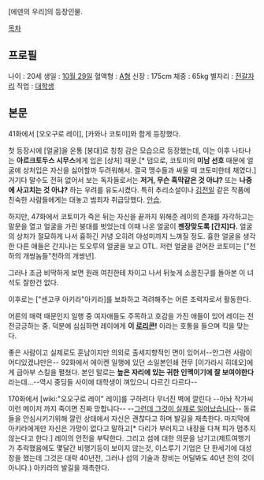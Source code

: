 [에덴의 우리]의 등장인물. 

[[목차]]

== 프로필 ==
나이 : 20세
생일 : [[10월 29일]]
혈액형 : [[A형]]
신장 : 175cm
체중 : 65kg
별자리 : [[전갈자리]]
직업 : [[대학생]]

== 본문 ==
41화에서 [오오구로 레이], [카와나 코토미]와 함게 등장했다. 

첫 등장시에 [얼굴]을 온통 [붕대]로 칭칭 감은 모습으로 등장했는데, 이는 이후 나타나는 '''아르크토두스 시무스'''에게 입은 [상처] 때문.[* 덤으로, 코토미의 '''미남 선호''' 때문에 얼굴에 상처입은 자신을 싫어할까 두려워해서. 결국 맹수들과 싸울 때 코토미한테 채였다.] 거기다 말수도 전혀 없어서 보는 독자들로서는 '''저거, 무슨 흑막같은 것 아냐?''' 또는 '''나중에 사고치는 것 아냐?''' 하는 우려를 유도시켰다. 특히 추리소설이나 [[김전일]] 같은 작품에 친숙한 사람들에게는 대놓고 범죄자 취급당했다. [[안습]].

하지만, 47화에서 코토미가 죽은 뒤는 자신을 끝까지 위해준 레이의 존재를 자각하고는 말문을 열고 얼굴을 가린 붕대를 벗었는데 이때 나온 얼굴이 '''젠장맞도록 [간지]다.''' 얼굴의 상처가 절묘하게 나서 흉하긴 커녕 오히려 야성미까지 느껴질 정도. 흉한 얼굴을 생각한 다른 애들은 간지나는 토오루의 얼굴을 보고 OTL. 저런 얼굴을 걷어찬 코토미는 ["천하의 개쌍놈들"천하의 개쌍년]. 

그러나 조금 비딱하게 보면 원래 여친한테 차이고 나서 뒤늦게 소꿉친구를 돌아본 이 녀석도 잘한건 없다.

이후로는 ["센고쿠 아키라"아키라]를 보좌하고 격려해주는 어른 조력자로서 활동한다.

어른의 매력 때문인지 일행 중 여자애들도 주목하고 호감을 가진 애들이 있어 레이는 전전긍긍하는 중. 덕분에 심심하면 레이에게 '''이 [[로리콘]]!''' 이라는 호통을 들으며 킥을 맞는다.

좋은 사람이고 실제로도 훈남이지만 의외로 출세지향적인 면이 있어서--안그런 사람이 어디있겠냐만은-- 92화에서 에이켄 일행에 있던 소일본인쇄 전무 [이가라시 히데오]에게 급아부 스킬을 펼쳤다. 본인 말로는 '''높은 자리에 있는 귀한 인맥이기에 잘 보여야한다''' 라는데...--역시 중딩들 사이에 대학생이 껴있으니 다르긴 다르다--

170화에서 [wiki:"오오구로 레이" 레이]를 구하려다 무너진 벽에 깔린다 --아놔 작가씨 이런 메이저 까지 죽이면 진짜 망합니다-- --[[그실일|그런데 그것이 실제로 일어났습니다]]-- 동료들을 안심시키기위해 깔린 상태에서 자신은 괜찮다고 하며 발길을 재촉한다. 마지막에 아키라에게만 자신은 가망이 없다고 말하고[* 다리가 부러지고 내장을 다쳐 피가 멈추지 않는다고 한다.] 레이의 안전을 부탁한다. 그리고 섬에 대한 의문을 남기고(제트여행기가 추락했음에도 몇달간 비행기등이 보이지 않는것, 이스루기 기업은 단 한세기에 대성장을 했는데 그것은 대략 40년전, 그러나 섬의 기술과 장비는 어딜봐도 40년 전의 것이 아니다.) 아키라의 발길을 재촉한다.
